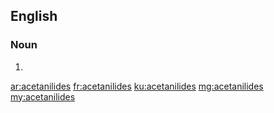 ==English==

===Noun===
{{head|en|plural}}

# {{plural of|acetanilide|lang=en|nocat=1}}

[[ar:acetanilides]]
[[fr:acetanilides]]
[[ku:acetanilides]]
[[mg:acetanilides]]
[[my:acetanilides]]